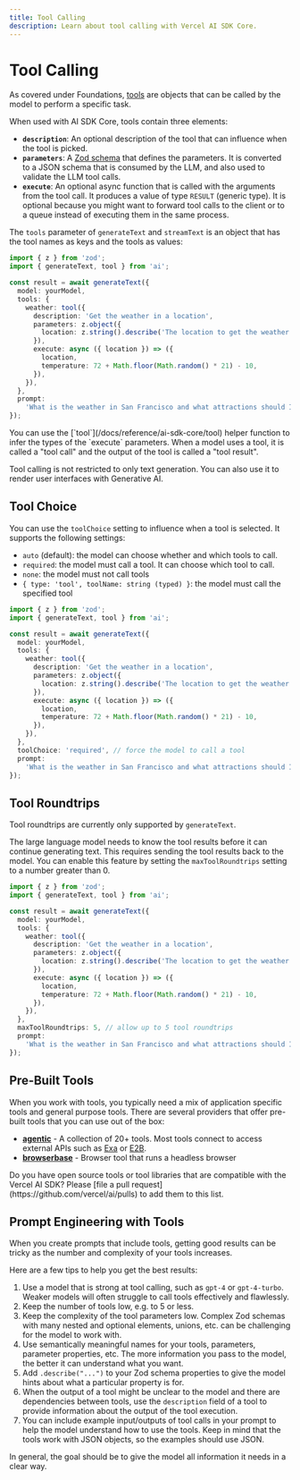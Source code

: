 ```yaml
---
title: Tool Calling
description: Learn about tool calling with Vercel AI SDK Core.
---
```


# Tool Calling

As covered under Foundations, [tools](/docs/foundations/tools) are objects that can be called by the model to perform a specific task.

When used with AI SDK Core, tools contain three elements:

- **`description`**: An optional description of the tool that can influence when the tool is picked.
- **`parameters`**: A [Zod schema](/docs/foundations/tools#schema-specification-and-validation-with-zod) that defines the parameters. It is converted to a JSON schema that is consumed by the LLM, and also used to validate the LLM tool calls.
- **`execute`**: An optional async function that is called with the arguments from the tool call. It produces a value of type `RESULT` (generic type). It is optional because you might want to forward tool calls to the client or to a queue instead of executing them in the same process.

The `tools` parameter of `generateText` and `streamText` is an object that has the tool names as keys and the tools as values:

```ts highlight="6-17"
import { z } from 'zod';
import { generateText, tool } from 'ai';

const result = await generateText({
  model: yourModel,
  tools: {
    weather: tool({
      description: 'Get the weather in a location',
      parameters: z.object({
        location: z.string().describe('The location to get the weather for'),
      }),
      execute: async ({ location }) => ({
        location,
        temperature: 72 + Math.floor(Math.random() * 21) - 10,
      }),
    }),
  },
  prompt:
    'What is the weather in San Francisco and what attractions should I visit?',
});
```

<Note className="mb-2">
  You can use the [`tool`](/docs/reference/ai-sdk-core/tool) helper function to
  infer the types of the `execute` parameters.
</Note>

<Note>
  When a model uses a tool, it is called a "tool call" and the output of the
  tool is called a "tool result".
</Note>

Tool calling is not restricted to only text generation.
You can also use it to render user interfaces with Generative AI.

## Tool Choice

You can use the `toolChoice` setting to influence when a tool is selected.
It supports the following settings:

- `auto` (default): the model can choose whether and which tools to call.
- `required`: the model must call a tool. It can choose which tool to call.
- `none`: the model must not call tools
- `{ type: 'tool', toolName: string (typed) }`: the model must call the specified tool

```ts highlight="18"
import { z } from 'zod';
import { generateText, tool } from 'ai';

const result = await generateText({
  model: yourModel,
  tools: {
    weather: tool({
      description: 'Get the weather in a location',
      parameters: z.object({
        location: z.string().describe('The location to get the weather for'),
      }),
      execute: async ({ location }) => ({
        location,
        temperature: 72 + Math.floor(Math.random() * 21) - 10,
      }),
    }),
  },
  toolChoice: 'required', // force the model to call a tool
  prompt:
    'What is the weather in San Francisco and what attractions should I visit?',
});
```

## Tool Roundtrips

<Note>Tool roundtrips are currently only supported by `generateText`.</Note>

The large language model needs to know the tool results before it can continue generating text.
This requires sending the tool results back to the model.
You can enable this feature by setting the `maxToolRoundtrips` setting to a number greater than 0.

```ts highlight="18"
import { z } from 'zod';
import { generateText, tool } from 'ai';

const result = await generateText({
  model: yourModel,
  tools: {
    weather: tool({
      description: 'Get the weather in a location',
      parameters: z.object({
        location: z.string().describe('The location to get the weather for'),
      }),
      execute: async ({ location }) => ({
        location,
        temperature: 72 + Math.floor(Math.random() * 21) - 10,
      }),
    }),
  },
  maxToolRoundtrips: 5, // allow up to 5 tool roundtrips
  prompt:
    'What is the weather in San Francisco and what attractions should I visit?',
});
```

## Pre-Built Tools

When you work with tools, you typically need a mix of application specific tools and general purpose tools.
There are several providers that offer pre-built tools that you can use out of the box:

- **[agentic](https://github.com/transitive-bullshit/agentic)** - A collection of 20+ tools. Most tools connect to access external APIs such as [Exa](https://exa.ai/) or [E2B](https://e2b.dev/).
- **[browserbase](https://github.com/browserbase/js-sdk?tab=readme-ov-file#vercel-ai-sdk-integration)** - Browser tool that runs a headless browser

<Note>
  Do you have open source tools or tool libraries that are compatible with the
  Vercel AI SDK? Please [file a pull
  request](https://github.com/vercel/ai/pulls) to add them to this list.
</Note>

## Prompt Engineering with Tools

When you create prompts that include tools, getting good results can be tricky as the number and complexity of your tools increases.

Here are a few tips to help you get the best results:

1. Use a model that is strong at tool calling, such as `gpt-4` or `gpt-4-turbo`. Weaker models will often struggle to call tools effectively and flawlessly.
1. Keep the number of tools low, e.g. to 5 or less.
1. Keep the complexity of the tool parameters low. Complex Zod schemas with many nested and optional elements, unions, etc. can be challenging for the model to work with.
1. Use semantically meaningful names for your tools, parameters, parameter properties, etc. The more information you pass to the model, the better it can understand what you want.
1. Add `.describe("...")` to your Zod schema properties to give the model hints about what a particular property is for.
1. When the output of a tool might be unclear to the model and there are dependencies between tools, use the `description` field of a tool to provide information about the output of the tool execution.
1. You can include example input/outputs of tool calls in your prompt to help the model understand how to use the tools. Keep in mind that the tools work with JSON objects, so the examples should use JSON.

In general, the goal should be to give the model all information it needs in a clear way.
